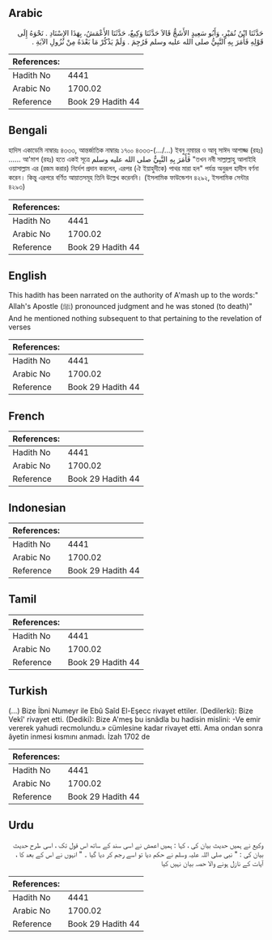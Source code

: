 ## Arabic


<div dir="rtl" lang="ar" style={{fontSize:'larger',backgroundColor:'#f8f9fa',padding:20}}>
حَدَّثَنَا ابْنُ نُمَيْرٍ، وَأَبُو سَعِيدٍ الأَشَجُّ قَالاَ حَدَّثَنَا وَكِيعٌ، حَدَّثَنَا الأَعْمَشُ، بِهَذَا الإِسْنَادِ ‏.‏ نَحْوَهُ إِلَى قَوْلِهِ فَأَمَرَ بِهِ النَّبِيُّ صلى الله عليه وسلم فَرُجِمَ ‏.‏ وَلَمْ يَذْكُرْ مَا بَعْدَهُ مِنْ نُزُولِ الآيَةِ ‏.‏
</div>
<div style={{backgroundColor:'#f8f9fa',padding:20, marginBottom: 10}}><table> <thead> <tr> <th>References:</th> <th></th> </tr> </thead> <tbody><tr><td>Hadith No</td><td>4441</td></tr><tr><td>Arabic No</td><td>1700.02</td></tr><tr><td>Reference</td><td>Book 29 Hadith 44</td></tr></tbody></table></div>

## Bengali


<div dir="ltr" lang="bn" style={{fontSize:'larger',backgroundColor:'#f8f9fa',padding:20}}>
হাদিস একাডেমি নাম্বারঃ ৪৩৩৩, আন্তর্জাতিক নাম্বারঃ ১৭০০ ৪৩৩৩-(.../...) ইবনু নুমায়র ও আবূ সাঈদ আশাজ্জ (রহঃ) ...... আ'মাশ (রহঃ) হতে একই সূত্রে فَأَمَرَ بِهِ النَّبِيُّ صلى الله عليه وسلم "তখন নবী সাল্লাল্লাহু আলাইহি ওয়াসাল্লাম এর (রজম করার) নির্দেশ প্রদান করলেন, এরপর (ঐ ইয়াহুদীকে) পাথর মারা হল" পর্যন্ত অনুরূপ হাদীস বর্ণনা করেন। কিন্তু এরপরে বর্ণিত আয়াতসমূহ তিনি উল্লেখ করেননি। (ইসলামিক ফাউন্ডেশন ৪২৯২, ইসলামিক সেন্টার ৪২৯৩)
</div>
<div style={{backgroundColor:'#f8f9fa',padding:20, marginBottom: 10}}><table> <thead> <tr> <th>References:</th> <th></th> </tr> </thead> <tbody><tr><td>Hadith No</td><td>4441</td></tr><tr><td>Arabic No</td><td>1700.02</td></tr><tr><td>Reference</td><td>Book 29 Hadith 44</td></tr></tbody></table></div>

## English


<div dir="ltr" lang="en" style={{fontSize:'larger',backgroundColor:'#f8f9fa',padding:20}}>
This hadith has been narrated on the authority of A'mash up to the words:" Allah's Apostle (ﷺ) pronounced judgment and he was stoned (to death)" And he mentioned nothing subsequent to that pertaining to the revelation of verses
</div>
<div style={{backgroundColor:'#f8f9fa',padding:20, marginBottom: 10}}><table> <thead> <tr> <th>References:</th> <th></th> </tr> </thead> <tbody><tr><td>Hadith No</td><td>4441</td></tr><tr><td>Arabic No</td><td>1700.02</td></tr><tr><td>Reference</td><td>Book 29 Hadith 44</td></tr></tbody></table></div>

## French


<div dir="ltr" lang="fr" style={{fontSize:'larger',backgroundColor:'#f8f9fa',padding:20}}>

</div>
<div style={{backgroundColor:'#f8f9fa',padding:20, marginBottom: 10}}><table> <thead> <tr> <th>References:</th> <th></th> </tr> </thead> <tbody><tr><td>Hadith No</td><td>4441</td></tr><tr><td>Arabic No</td><td>1700.02</td></tr><tr><td>Reference</td><td>Book 29 Hadith 44</td></tr></tbody></table></div>

## Indonesian


<div dir="ltr" lang="id" style={{fontSize:'larger',backgroundColor:'#f8f9fa',padding:20}}>

</div>
<div style={{backgroundColor:'#f8f9fa',padding:20, marginBottom: 10}}><table> <thead> <tr> <th>References:</th> <th></th> </tr> </thead> <tbody><tr><td>Hadith No</td><td>4441</td></tr><tr><td>Arabic No</td><td>1700.02</td></tr><tr><td>Reference</td><td>Book 29 Hadith 44</td></tr></tbody></table></div>

## Tamil


<div dir="ltr" lang="ta" style={{fontSize:'larger',backgroundColor:'#f8f9fa',padding:20}}>

</div>
<div style={{backgroundColor:'#f8f9fa',padding:20, marginBottom: 10}}><table> <thead> <tr> <th>References:</th> <th></th> </tr> </thead> <tbody><tr><td>Hadith No</td><td>4441</td></tr><tr><td>Arabic No</td><td>1700.02</td></tr><tr><td>Reference</td><td>Book 29 Hadith 44</td></tr></tbody></table></div>

## Turkish


<div dir="ltr" lang="tr" style={{fontSize:'larger',backgroundColor:'#f8f9fa',padding:20}}>
(…) Bize İbni Numeyr ile Ebû Saîd El-Eşecc rivayet ettiler. (Dedilerki): Bize Vekî' rivayet etti. (Dediki): Bize A'meş bu isnâdla bu hadisin mislini: -Ve emir vererek yahudi recmolundu.» cümlesine kadar rivayet etti. Ama ondan sonra âyetin inmesi kısmını anmadı. İzah 1702 de
</div>
<div style={{backgroundColor:'#f8f9fa',padding:20, marginBottom: 10}}><table> <thead> <tr> <th>References:</th> <th></th> </tr> </thead> <tbody><tr><td>Hadith No</td><td>4441</td></tr><tr><td>Arabic No</td><td>1700.02</td></tr><tr><td>Reference</td><td>Book 29 Hadith 44</td></tr></tbody></table></div>

## Urdu


<div dir="rtl" lang="ur" style={{fontSize:'larger',backgroundColor:'#f8f9fa',padding:20}}>
وکیع نے ہمیں حدیث بیان کی ، کہا : ہمیں اعمش نے اسی سند کے ساتھ اس قول تک ، اسی طرح حدیث بیان کی : " نبی صلی اللہ علیہ وسلم نے حکم دیا تو اسے رجم کر دیا گیا ۔ " انہوں نے اس کے بعد کا ، آیات کے نازل ہونے والا حصہ بیان نہیں کیا
</div>
<div style={{backgroundColor:'#f8f9fa',padding:20, marginBottom: 10}}><table> <thead> <tr> <th>References:</th> <th></th> </tr> </thead> <tbody><tr><td>Hadith No</td><td>4441</td></tr><tr><td>Arabic No</td><td>1700.02</td></tr><tr><td>Reference</td><td>Book 29 Hadith 44</td></tr></tbody></table></div>